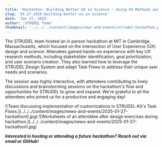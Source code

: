 ```yaml
---
title: 'Hackathon: Building Better UX in Science - Using UX Methods and STRUDEL'
slug: '01-27-2025-building-better-ux-in-science'
date: 'Jan 27, 2025'
author: 'STRUDEL Team'
thumbnail: '../../../content/images/news-and-events/strudel-hackathon.png'
---
```


The STRUDEL team hosted an in person hackathon at MIT in Cambridge, Massachusetts, which focused on the intersection of User Experience (UX) design and science. Attendees gained hands-on experience with key UX research methods, including stakeholder identification, goal prioritization, and user scenario creation. They also learned how to leverage the STRUDEL Design System and adapt Task Flows to address their unique user needs and scenarios.

The session was highly interactive, with attendees contributing to lively discussions and brainstorming sessions on the hackathon's flow and opportunities for STRUDEL to grow and expand. We're grateful to all the attendees who joined us for a productive and engaging day!

<Grid container spacing={2}>
  <Grid item xs={6} md={4}>
    ![Team discussing implementation of customizations in STRUDEL-Kit's Task Flows.](../../../content/images/news-and-events/2025-01-27-hackathon0.jpg)
  </Grid>
  <Grid item xs={6} md={4}>
    ![Worksheets of an attenddee after design exercises during hackathon.](../../../content/images/news-and-events/2025-01-27-hackathon1.jpg)
  </Grid>
</Grid>


***Interested in hosting or attending a future hackathon? Reach out via email or GitHub!***
